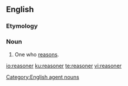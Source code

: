 {{also|Reasoner}}

==English==

===Etymology===
{{suffix|en|reason|er}}

===Noun===
{{en-noun}}

# One who [[reason]]s.

[[Category:English agent nouns]]

[[io:reasoner]]
[[ku:reasoner]]
[[te:reasoner]]
[[vi:reasoner]]